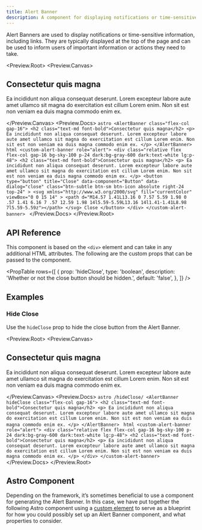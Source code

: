 ```yaml
---
title: Alert Banner
description: A component for displaying notifications or time-sensitive information, including links.
---
```



Alert Banners are used to display notifications or time-sensitive information, including links. They are typically displayed at the top of the page and can be used to inform users of important information or actions they need to take.

<Preview.Root>
  <Preview.Canvas>
    <AlertBanner class="flex-col gap-16">
      <h2 class="text-md font-bold">Consectetur quis magna</h2>
      <p>
        Ea incididunt non aliqua consequat deserunt. Lorem excepteur labore aute
        amet ullamco sit magna do exercitation est cillum Lorem enim. Non sit
        est non veniam ea duis magna commodo enim ex.
      </p>
    </AlertBanner>
  </Preview.Canvas>
  <Preview.Docs>
    <Tabs>
      <TabItem label="Astro" icon="astro">
        ```astro
        <AlertBanner class="flex-col gap-16">
          <h2 class="text-md font-bold">Consectetur quis magna</h2>
          <p>
            Ea incididunt non aliqua consequat deserunt. Lorem excepteur labore
            aute amet ullamco sit magna do exercitation est cillum Lorem enim.
            Non sit est non veniam ea duis magna commodo enim ex.
          </p>
        </AlertBanner>
        ```
      </TabItem>
      <TabItem label="Compiled" icon="seti:html">
        ```html
        <custom-alert-banner role="alert">
          <div class="relative flex flex-col gap-16 bg-sky-100 p-24 dark:bg-gray-600 dark:text-white lg:p-48">
            <h2 class="text-md font-bold">Consectetur quis magna</h2>
            <p>
              Ea incididunt non aliqua consequat deserunt. Lorem excepteur
              labore aute amet ullamco sit magna do exercitation est cillum
              Lorem enim. Non sit est non veniam ea duis magna commodo enim ex.
            </p>
            <button
              type="button"
              title="Close"
              data-component="Button"
              data-dialog="close"
              class="btn-subtle btn-sm btn-icon absolute right-24 top-24"
            >
              <svg
                xmlns="http://www.w3.org/2000/svg"
                fill="currentColor"
                viewBox="0 0 15 14"
              >
                <path d="M14.57 1.41L13.16 0 7.57 5.59 1.98 0 .57 1.41 6.16 7 .57 12.59 1.98 14l5.59-5.59L13.16 14l1.41-1.41L8.98 7l5.59-5.59z"></path>
              </svg>
              Close
            </button>
          </div>
        </custom-alert-banner>
        ```
      </TabItem>
    </Tabs>
  </Preview.Docs>
</Preview.Root>

## API Reference

This component is based on the `<div>` element and can take in any additional HTML attributes. The following are the custom props that can be passed to the component.

<PropTable
  rows={[
    {
      prop: 'hideClose',
      type: 'boolean',
      description: 'Whether or not the close button should be hidden.',
      default: 'false',
    },
  ]}
/>

## Examples

### Hide Close

Use the `hideClose` prop to hide the close button from the Alert Banner.

<Preview.Root>
  <Preview.Canvas>
    <AlertBanner hideClose class="flex-col gap-16">
      <h2 class="text-md font-bold">Consectetur quis magna</h2>
      <p>
        Ea incididunt non aliqua consequat deserunt. Lorem excepteur labore aute
        amet ullamco sit magna do exercitation est cillum Lorem enim. Non sit
        est non veniam ea duis magna commodo enim ex.
      </p>
    </AlertBanner>
  </Preview.Canvas>
  <Preview.Docs>
    <Tabs>
      <TabItem label="Astro" icon="astro">
        ```astro /hideClose/
        <AlertBanner hideClose class="flex-col gap-16">
          <h2 class="text-md font-bold">Consectetur quis magna</h2>
          <p>
            Ea incididunt non aliqua consequat deserunt. Lorem excepteur labore
            aute amet ullamco sit magna do exercitation est cillum Lorem enim.
            Non sit est non veniam ea duis magna commodo enim ex.
          </p>
        </AlertBanner>
        ```
      </TabItem>
      <TabItem label="Compiled" icon="seti:html">
        ```html
        <custom-alert-banner role="alert">
          <div class="relative flex flex-col gap-16 bg-sky-100 p-24 dark:bg-gray-600 dark:text-white lg:p-48">
            <h2 class="text-md font-bold">Consectetur quis magna</h2>
            <p>
              Ea incididunt non aliqua consequat deserunt. Lorem excepteur
              labore aute amet ullamco sit magna do exercitation est cillum
              Lorem enim. Non sit est non veniam ea duis magna commodo enim ex.
            </p>
          </div>
        </custom-alert-banner>
        ```
      </TabItem>
    </Tabs>
  </Preview.Docs>
</Preview.Root>

## Astro Component

Depending on the framework, it’s sometimes beneficial to use a component for generating the Alert Banner. In this case, we have put together the following Astro component using a [custom element](https://developer.mozilla.org/en-US/docs/Web/API/Web_Components/Using_custom_elements) to serve as a blueprint for how you could possibly set up an Alert Banner component, and what properties to consider.

<Code code={AlertBannerRaw} lang="astro" title="AlertBanner.astro" />
